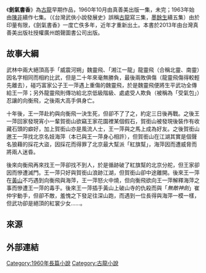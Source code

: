 {{Unreferenced |time=2009-09-14T06:30:33+00:00 }}
{{Infobox book|name = 劍氣書香|author = [[古龍|古龍]]}}

《'''劍氣書香'''》為[[古龍|古龍]]早期作品，1960年10月由真善美出版一集，未完；1963年始由[[陳非|陳非]]續作七集。（《台灣武俠小說發展史》誤稱[[古龍|古龍]]寫三集，[[墨餘生|墨餘生]]續五集）由於印量有限，《劍氣書香》一度亡佚多年，近年才重新出土。本書於2013年由台灣真善美出版社授權廣州朗聲圖書公司出版。

==故事大綱==
武林中兩大絕頂高手「威震河朔」魏靈飛、「湘江一龍」龍靈飛（合稱北靈、南靈）因名字相同而相約比武，但是二十年來毫無勝負，最後兩敗俱傷（龍靈飛傷得較輕先離去），碰巧富家公子王一萍遇上重傷的魏靈飛，於是魏靈飛便將生平武功全傳給王一萍；另外龍靈飛則傳功給北京低級階級、處處受人欺負（被稱為「受氣包」）忍讓的向衡飛，之後兩大高手俱身亡。

十年後，王一萍赴約與向衡飛一決生死，但卻不了了之，約定三日後再戰。之後王一萍回家發現宵小一輩賀銜山欲竊王家花園裡某個假石，賀銜山被發現後裝作有收藏石頭的癖好，加上賀銜山亦是風流人士，王一萍與之馬上成為好友。之後賀銜山邀王一萍找北京名妓海萍（本已與王一萍身心相許），但賀銜山在江湖其實是個聲名狼藉的採花大盜，因採花而得罪了北京最大幫派「紅旗幫」，海萍因而遭威脅而將兩人迷昏。

後來向衡飛再來找王一萍卻找不到人，於是循跡破了紅旗幫的北京分舵，但王家卻因而慘遭滅門。王一萍只好與賀銜山浪跡江湖，但賀銜山卻中途離開。後來王一萍在[[黃山|黃山]]不巧遇到向衡飛與海萍，王一萍怒火中燒，但向衡飛欲向王一萍解釋海萍之事而慘遭王一萍的毒手。後來王一萍插手黃山上破山寺的仇殺而與「''無敵神劍''」崔仲宇動手，但卻不敵，羞愧之下發足往深山跑，而遇到一位長得與海萍一模一樣，但武功卻是絕頂的紅裳少女……。

==來源==
{{reflist|3}}

==外部連結==

{{古龍作品}}
[[Category:1960年長篇小說|Category:1960年長篇小說]]
[[Category:古龍小說|Category:古龍小說]]